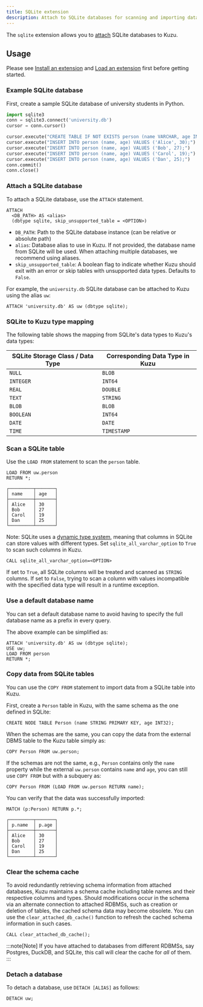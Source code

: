```yaml
---
title: SQLite extension
description: Attach to SQLite databases for scanning and importing data with dynamic type system support.
---
```


The `sqlite` extension allows you to [attach](/extensions/attach/rdbms) SQLite databases to Kuzu.

## Usage

Please see [Install an extension](/extensions#install-an-extension) and [Load an extension](/extensions#load-an-extension) first before getting started.

### Example SQLite database

First, create a sample SQLite database of university students in Python.

```python
import sqlite3
conn = sqlite3.connect('university.db')
cursor = conn.cursor()

cursor.execute("CREATE TABLE IF NOT EXISTS person (name VARCHAR, age INTEGER);")
cursor.execute("INSERT INTO person (name, age) VALUES ('Alice', 30);")
cursor.execute("INSERT INTO person (name, age) VALUES ('Bob', 27);")
cursor.execute("INSERT INTO person (name, age) VALUES ('Carol', 19);")
cursor.execute("INSERT INTO person (name, age) VALUES ('Dan', 25);")
conn.commit()
conn.close()
```

### Attach a SQLite database

To attach a SQLite database, use the `ATTACH` statement.

```cypher
ATTACH
  <DB_PATH> AS <alias>
  (dbtype sqlite, skip_unsupported_table = <OPTION>)
```

- `DB_PATH`: Path to the SQLite database instance (can be relative or absolute path)
- `alias`: Database alias to use in Kuzu. If not provided, the database name from SQLite will be used.
  When attaching multiple databases, we recommend using aliases.
- `skip_unsupported_table`: A boolean flag to indicate whether Kuzu should exit with an error or skip
   tables with unsupported data types. Defaults to `False`.

For example, the `university.db` SQLite database can be attached to Kuzu using the alias `uw`:

```cypher
ATTACH 'university.db' AS uw (dbtype sqlite);
```

### SQLite to Kuzu type mapping

The following table shows the mapping from SQLite's data types to Kuzu's data types:

| SQLite Storage Class / Data Type            | Corresponding Data Type in Kuzu |
|--------------------------------------------|----------------------------------|
| `NULL`                                       | `BLOB`                            |
| `INTEGER`                                    | `INT64`                           |
| `REAL`                                       | `DOUBLE`                          |
| `TEXT`                                       | `STRING`                          |
| `BLOB`                                       | `BLOB`                            |
| `BOOLEAN`                                    | `INT64`                          |
| `DATE`                                       | `DATE`                           |
| `TIME`                                       | `TIMESTAMP`                      |

### Scan a SQLite table

Use the `LOAD FROM` statement to scan the `person` table.

```cypher
LOAD FROM uw.person
RETURN *;
```
```table
┌─────────┬───────┐
│ name    │ age   │
├─────────┼───────┤
│ Alice   │ 30    │
│ Bob     │ 27    │
│ Carol   │ 19    │
│ Dan     │ 25    │
└─────────┴───────┘
```

Note: SQLite uses a [dynamic type system](https://www.sqlite.org/datatype3.html),
meaning that columns in SQLite can store values with different types.
Set `sqlite_all_varchar_option` to `True` to scan such columns in Kuzu.

```cypher
CALL sqlite_all_varchar_option=<OPTION>
```
If set to `True`, all SQLite columns will be treated and scanned as `STRING` columns.
If set to `False`, trying to scan a column with values incompatible with the specified data type will result in a runtime exception.

### Use a default database name

You can set a default database name to avoid having to specify the full database name as a prefix in every query.

The above example can be simplified as:

```cypher
ATTACH 'university.db' AS uw (dbtype sqlite);
USE uw;
LOAD FROM person
RETURN *;
```

### Copy data from SQLite tables

You can use the `COPY FROM` statement to import data from a SQLite table into Kuzu.

First, create a `Person` table in Kuzu, with the same schema as the one defined in SQLite:

```cypher
CREATE NODE TABLE Person (name STRING PRIMARY KEY, age INT32);
```

When the schemas are the same, you can copy the data from the external DBMS table to the Kuzu table simply as:

```cypher
COPY Person FROM uw.person;
```
If the schemas are not the same, e.g., `Person` contains only the `name` property while the external `uw.person` contains
`name` and `age`, you can still use `COPY FROM` but with a subquery as:

```cypher
COPY Person FROM (LOAD FROM uw.person RETURN name);
```

You can verify that the data was successfully imported:

```cypher
MATCH (p:Person) RETURN p.*;
```

```table
┌─────────┬───────┐
│ p.name  │ p.age │
├─────────┼───────┤
│ Alice   │ 30    │
│ Bob     │ 27    │
│ Carol   │ 19    │
│ Dan     │ 25    │
└─────────┴───────┘
```

### Clear the schema cache

To avoid redundantly retrieving schema information from attached databases, Kuzu maintains a schema cache
including table names and their respective columns and types. Should modifications occur in the schema
via an alternate connection to attached RDBMSs, such as creation or deletion of tables, the cached
schema data may become obsolete. You can use the `clear_attached_db_cache()` function to refresh the cached
schema information in such cases.

```cypher
CALL clear_attached_db_cache();
```

:::note[Note]
If you have attached to databases from different RDBMSs, say Postgres, DuckDB, and SQLite,
this call will clear the cache for _all_ of them.
:::

### Detach a database

To detach a database, use `DETACH [ALIAS]` as follows:

```cypher
DETACH uw;
```
